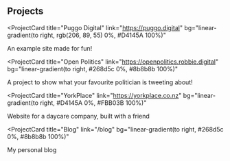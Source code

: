 ## Projects


<ProjectCard
  title="Puggo Digital"
  link="https://puggo.digital"
  bg="linear-gradient(to right, rgb(206, 89, 55) 0%, #D4145A 100%)"
>
  An example site made for fun!
</ProjectCard>

<ProjectCard
  title="Open Politics"
  link="https://openpolitics.robbie.digital"
  bg="linear-gradient(to right, #268d5c 0%, #8b8b8b 100%)"
>
  A project to show what your favourite politician is tweeting about!
</ProjectCard>

<ProjectCard
  title="YorkPlace"
  link="https://yorkplace.co.nz"
  bg="linear-gradient(to right, #D4145A 0%, #FBB03B 100%)"
>
  Website for a daycare company, built with a friend
</ProjectCard>

<ProjectCard
  title="Blog"
  link="/blog"
  bg="linear-gradient(to right, #268d5c 0%, #8b8b8b 100%)"
>
  My personal blog
</ProjectCard>